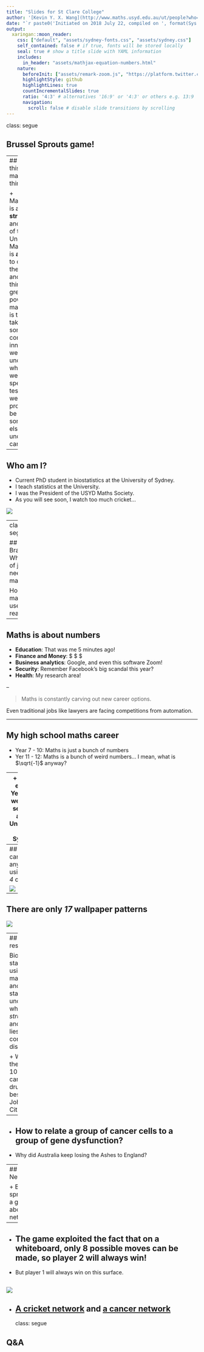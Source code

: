 ```yaml
---
title: "Slides for St Clare College"
author: '[Kevin Y. X. Wang](http://www.maths.usyd.edu.au/ut/people?who=KY_Wang&sms=y)'
date: "`r paste0('Initiated on 2018 July 22, compiled on ', format(Sys.time(), '%Y %b %d'))`"
output:
  xaringan::moon_reader:
    css: ["default", "assets/sydney-fonts.css", "assets/sydney.css"]
    self_contained: false # if true, fonts will be stored locally
    seal: true # show a title slide with YAML information
    includes:
      in_header: "assets/mathjax-equation-numbers.html"
    nature:
      beforeInit: ["assets/remark-zoom.js", "https://platform.twitter.com/widgets.js"]
      highlightStyle: github
      highlightLines: true
      countIncrementalSlides: true
      ratio: '4:3' # alternatives '16:9' or '4:3' or others e.g. 13:9
      navigation:
        scroll: false # disable slide transitions by scrolling
---
```

class: segue

## Brussel Sprouts game!


---
## So what is this mathematics thing anyway?

+ Mathematics is about **structures** and **patterns** of the Universe!
+ Mathematics is **a language** to describe these weird and wonderful things!
+ The greatest power of a mathematician is that it can take something completely innocently weird, understand what makes it weird and special, and test out if this weird property can be used to do something else, like understanding cancer! 

---

## Who am I?

+ Current PhD student in biostatistics at the University of Sydney.
+ I teach statistics at the University. 
+ I was the President of the USYD Maths Society.
+ As you will see soon, I watch too much cricket...

![](slidesImage/officeCricket.jpg)


---
class: segue

## Brainstorm: What sorts of jobs need maths?

How is maths used in the real world? 

---

## Maths is about numbers

+ **Education**: That was me 5 minutes ago!
+ **Finance and Money**: $ $ $
+ **Business analytics**: Google, and even this software Zoom!
+ **Security**: Remember Facebook's big scandal this year?
+ **Health**: My research area!


--


<blockquote>
Maths is constantly carving out new career options. 
</blockquote>

Even traditional jobs like lawyers are facing competitions from automation. 

---

## My high school maths career

+ Year 7 - 10: Maths is just a bunch of numbers
+ Yer 11 - 12: Maths is a bunch of weird numbers... I mean, what is $\sqrt{-1}$ anyway?

--
+ At the end of Year 12, I went to a seminar at the University of Sydney:

<blockquote>
Mathematics is about revealing crazy structures and patterns of the universe. 
</blockquote>

<blockquote>
It is about looking at a donut and realise that is is not a pancake!
</blockquote>

+ I signed up for a maths degree at USYD, then a Honours degree, and now a PhD.


<!-- ## The largest area you can enclose using a string is a circle -->
<!-- ![](slidesImage/dido.PNG) -->
<!-- --- -->
<!-- ## There are only *5* polyhedrons with regular polygons as faces -->
<!-- ![](slidesImage/platonic.jpg) -->
<!-- --- -->
---
## You can colour any map using only *4* colours

![](slidesImage/4colours.png)
---
## There are only *17* wallpaper patterns
![](slidesImage/wallpaper.gif)

<!-- ## There is a 50% chance that *2 out of 23* randomly selected people has the same birthday -->
<!-- ![](slidesImage/birthday.jpg) -->
<!-- --- -->
<!-- ## You can have a solution formula for quadratic equation: $a x^2 + bx + c = 0$ -->

<!-- -- -->

<!-- + The solution is $x=\frac{-b\pm\sqrt{b^2-4ac}}{2a}$. -->

<!-- -- -->

<!-- + Also, there is a formula for a cubic, $ax^3 + bx^2 + cx + d = 0$ equation: -->
<!-- ![](slidesImage/cubic.svg) -->

<!-- --- -->

<!-- ## Even a quartic equation: $ax^4 + bx^3 + cx^2 + dx + e = 0$ -->

<!-- .scroll-output[ -->
<!-- ![](slidesImage/quartic.svg)  -->
<!-- ] -->

<!-- --- -->
<!-- ## But no such solution exist for a quintic equation! -->

<!-- .content-box-blue[ -->
<!-- Think of all the formulas you can construct, **NOT A SINGLE ONE** of those equations can solve $ax^5 + bx^4 + cx^3 + dx^2 + ex +f = 0$.  -->
<!-- ] -->

<!-- --- -->


---
## My research

Bio-statistics: using mathematics and statistics to understand what *structures* and *patterns* lies in complex diseases: 

+ Which of the available 10 anti-cancer drugs is the best for John Citizen?

--

+ How to relate a group of cancer cells to a group of gene dysfunction?
--

+ Why did Australia keep losing the Ashes to England? 

---
## Networks 

+ Brussel sprouts is a game about networks! 

--

+ The game exploited the fact that on a whiteboard, only 8 possible moves can be made, so player 2 will always win! 
--

+ But player 1 will always win on this surface. 

![](slidesImage/RomanSurface.gif)
--

+ [A cricket network](https://gauss17gon.shinyapps.io/partnershipShiny/) and [a cancer network](http://shiny.maths.usyd.edu.au/PACMEN/)
---
class: segue

## Q&A